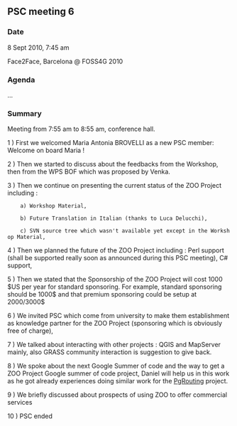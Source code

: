 
== PSC meeting 6 ==

=== Date ===

8 Sept 2010, 7:45 am

Face2Face, Barcelona @ FOSS4G 2010 

=== Agenda ===

...

=== Summary ===

Meeting from 7:55 am to 8:55 am, conference hall.

1 ) First we welcomed Maria Antonia BROVELLI as a new PSC member: Welcome on board Maria !

2 ) Then we started to discuss about the feedbacks from the Workshop, then from the WPS BOF which was proposed by Venka.

3 ) Then we continue on presenting the current status of the ZOO Project including : 

     a) Workshop Material, 

     b) Future Translation in Italian (thanks to Luca Delucchi), 

     c) SVN source tree which wasn't available yet except in the Workshop Material,

4 ) Then we planned the future of the ZOO Project including : Perl support (shall be supported really soon as announced during this PSC meeting), C# support, 

5 ) Then we stated that the Sponsorship of the ZOO Project will cost 1000 $US per year for standard sponsoring. For example, standard sponsoring should be 1000$ and that premium sponsoring could be setup at 2000/3000$

6 ) We invited PSC which come from university to make them establishment as knowledge partner for the ZOO Project (sponsoring which is obviously free of charge),

7 ) We talked about interacting with other projects : QGIS and MapServer mainly, also GRASS community interaction is suggestion to give back.

8 ) We spoke about the next Google Summer of code and the way to get a ZOO Project Google summer of code project, Daniel will help us in this work as he got already experiences doing similar work for the [http://pgrouting.postlbs.org/ PgRouting] project.

9 ) We briefly discussed about prospects of using ZOO to offer commercial services

10 ) PSC ended



{{TracNotice|{{PAGENAME}}}}